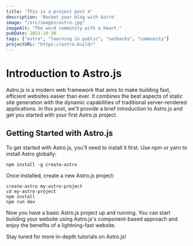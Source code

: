 ```yaml
---
title: 'This is a project post 4'
description: 'Rocket your blog with Astro'
image: "/src/images/astro.jpg"
imageAlt: "The word community with a heart."
pubDate: 2023-10-30
tags: ["astro", "learning in public", "setbacks", "community"]
projectURL: "https://astro.build/"
---
```



# Introduction to Astro.js

Astro.js is a modern web framework that aims to make building fast, efficient websites easier than ever. It combines the best aspects of static site generation with the dynamic capabilities of traditional server-rendered applications. In this post, we'll provide a brief introduction to Astro.js and get you started with your first Astro.js project.

## Getting Started with Astro.js

To get started with Astro.js, you'll need to install it first. Use npm or yarn to install Astro globally:

`npm install -g create-astro` 

Once installed, create a new Astro.js project:

```
create-astro my-astro-project
cd my-astro-project
npm install
npm run dev
```

Now you have a basic Astro.js project up and running. You can start building your website using Astro.js's component-based approach and enjoy the benefits of a lightning-fast website.

Stay tuned for more in-depth tutorials on Astro.js!